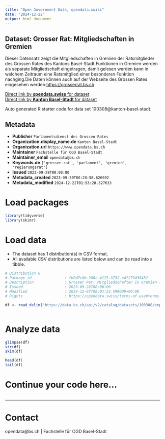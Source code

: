 ```yaml
---
title: "Open Government Data, opendata.swiss"
date: "2024-12-22"
output: html_document
---
```


## Dataset: Grosser Rat: Mitgliedschaften in Gremien

Dieser Datensatz zeigt die Mitgliedschaften in Gremien der Ratsmitglieder des Grossen Rates des Kantons Basel-Stadt.Funktionen in Gremien werden als separate Mitgliedschaft eingetragen, damit gelesen werden kann in welchem Zeitraum eine Ratsmitglied einer besonderen Funktion nachging.Die Daten können auch auf der Webseite des Grossen Rates eingesehen werden:[https://grosserrat.bs.ch](https://grosserrat.bs.ch)

[Direct link by **opendata.swiss** for dataset](https://opendata.swiss/de/dataset/grosser-rat-mitgliedschaften-in-gremien)<br>
[Direct link by **Kanton Basel-Stadt** for dataset](https://data.bs.ch/explore/dataset/100308/)

Auto generated R starter code for data set 100308@kanton-basel-stadt.

## Metadata

- **Publisher** `Parlamentsdienst des Grossen Rates`
- **Organization.display_name.de** `Kanton Basel-Stadt`
- **Organization.url** `https://www.opendata.bs.ch`
- **Maintainer** `Fachstelle für OGD Basel-Stadt`
- **Maintainer_email** `opendata@bs.ch`
- **Keywords.de** `['grosser-rat', 'parlament', 'gremien', 'regierungsrat']`
- **Issued** `2023-09-28T00:00:00`
- **Metadata_created** `2023-09-30T00:28:58.626692`
- **Metadata_modified** `2024-12-22T01:53:28.327633`


# Load packages

```r

library(tidyverse)
library(skimr)

```

# Load data

-   The dataset has 1 distribution(s) in CSV format.
-   All available CSV distributions are listed below and can be read into a tibble.

```r

# Distribution 0
# Package_id               : fb0d7c8b-908c-4125-8792-e4f279d3545f
# Description              : Grosser Rat: Mitgliedschaften in Gremien (csv)
# Issued                   : 2023-09-28T00:00:00
# Modified                 : 2024-12-07T08:01:22.699000+00:00
# Rights                   : https://opendata.swiss/terms-of-use#terms_by

df <- read_delim('https://data.bs.ch/api/v2/catalog/datasets/100308/exports/csv?use_labels=true')



```

# Analyze data

```r

glimpse(df)
str(df)
skim(df)

head(df)
tail(df)

```

# Continue your code here...

```r

```

------------------------------------------------------------------------

# Contact

opendata@bs.ch | Fachstelle für OGD Basel-Stadt
